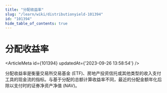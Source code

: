 ```yaml
---
title: "分配收益率"
slug: "/learn/wiki/distributionyield-101394"
id: "101394"
hide_table_of_contents: true
---
```



# 分配收益率

<ArticleMeta id={101394} updatedAt={'2023-09-26 13:58:54'} />
<div className='border-solid border-b border-t-0 my-4 border-[var(--ifm-color-gray-300)]' />

分配收益率是衡量交易所交易基金 (ETF)、房地产投资信托或其他类型的收入支付工具的现金流的指标。与基于分配的总额计算收益率不同，最近的分配金额年化后除以支付时的证券净资产净值 (NAV)。
